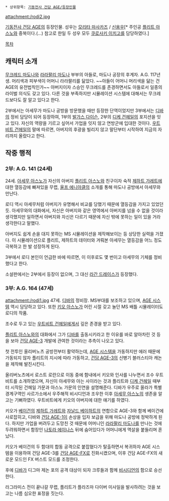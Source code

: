  * 상위항목: [[기동전사 건담 AGE/등장인물]]

attachment:/rodi2.jpg

[[기동전사 건담 AGE]]의 등장인물. 성우는 [[모리타 마사카즈]] / [[신용우]][* 주인공 [[플리트 아스노]]와 중복이다.(...) 참고로 한일 두 성우 모두 [[쿠로사키 이치고]]를 담당하였다.]

[[목차]]

== 캐릭터 소개 ==
[[무크레드 마도나]]와 [[라라팔리 마도나]] 부부의 아들로, 마도나 공장의 후계자. A.G. 117년생. 머리색과 피부색이 어머니 라라팔리를 닮았다. ~~아들이 어머니 머리색을 닮는 건 AGE의 유전법칙인가~~ 아버지이자 스승인 무크레드를 존경하면서도 아들로서 일종의 라이벌 의식도 갖고 있다. 다른 것을 부족하지만 시뮬레이션 시스템에 대해서는 무크레드보다도 잘 알고 있다고 한다.

2부에서는 아세무가 마도나 공방을 방문했을 때만 등장한 단역이었지만 3부에서는 [[디바]]의 정비 담당이 되어 등장하여, 1부의 [[발가스 다이슨]], 2부의 [[디케 건헤일]]의 포지션을 잇고 있다. 자신의 역량을 기르고 싶어서 가업을 잇지 않고 연방군에 입대한 것이다. [[우트비트 건헤일]]의 말에 따르면, 아버지의 후광을 빌리지 않고 말단부터 시작하여 지금의 자리까지 올랐다고 한다.
 
== 작중 행적 ==
=== 2부: A.G. 141 (24세) ===
24세. [[아세무 아스노]]가 자신의 아버지 [[플리트 아스노]]와 친구이자 숙적 [[제하트 가레트]]에 대한 열등감에 빠져있을 무렵, [[울프 에니아클]]의 소개를 통해 마도나 공방에서 아세무와 만난다.

로디 역시 아세무처럼 아버지가 유명해서 비교를 당했기 때문에 열등감을 가지고 있었던 듯. 아세무와의 대화에서, 자신은 아버지와 같은 영역에서 아버지를 넘을 수 없을 것이라 생각했지만 일하면서 아버지와 자신은 다르기 때문에 자신 밖에 못하는 일이 있을 거라 생각한다고 말했다.

아버지도 쉽게 손을 대지 못하는 MS 시뮬레이션을 제작해보이는 등 상당한 실력을 가졌다. 이 시뮬레이션으로 플리트, 제하트의 데이터와 겨뤄본 아세무는 열등감을 어느 정도 극복하고 한 발 성장하게 된다.

3부에서 로디 본인이 언급한 바에 따르면, 이 이후로도 몇 번이고 아세무의 기체를 정비했다고 한다.

소설판에서는 2부에서 등장이 없으며, 그 대신 [[라간 드레이스]]가 등장했다.

=== 3부: A.G. 164 (47세) ===
attachment:/rodi1.jpg
47세. [[디바]]의 정비장. MS부대를 보조하고 있으며, [[AGE 시스템]] 역시 담당하고 있다. 또한 [[키오 아스노]]가 어린 시절 갖고 놀던 MS 배틀 시뮬레이터도 로디의 작품.

조수로 두고 있는 [[우트비트 건헤일]]에게서 깊은 존경을 받고 있다.

[[플리트 아스노]]와의 대화에서 그가 [[디바]]를 출동시키라고 한 이유를 바로 알아차린 것 등을 보아 [[건담 AGE-3]] 개발에 관여한 것이라는 추측이 나오고 있다.

첫 전투인 올리버노츠 공방전부터 활약하는데, [[AGE 시스템]]을 가동하지만 에러 때문에 가동되지 않자 플리트의 지시에 따라 가동하고, [[건담 AGE-3]]의 신병기 블러스티아 캐논을 제작해 발진시킨다.

올리버노츠에서 로스트 로란으로 이동 중에 함내에서 키오와 인사를 나누면서 조수 우트비트를 소개하였으며, 자신이 아세무와 아는 사이라는 것과 플리트와 [[디케 건헤일]] 때부터 시작된 건헤일 가문과 아스노 가문의 인연을 설명해준다. 디바가 우주로 올라가 특별경계구역인 사르가소에서 우주해적 비시디언과 조우한 이후 [[아세무 아스노]]의 생존을 알고는 기뻐하였다. 우트비트에게 키오의 아버지에 대한 얘기를 하였다.

키오가 [[베이건]]의 [[제하트 가레트]]와 [[자날드 베이하트]]의 연합으로 AGE-3와 함께 베이건에 사로잡히고, 디바와 [[건담 AGE-1]]이 손상을 입자 보급을 위해 마도나 공방에 정박하게 된다. 하지만 가업을 버려두고 도망친 것 때문에 어머니인 [[라라팔리 마도나]]를 만나는 것에 두려워하면서 함장인 [[나토라 에이나스]] 뒤에 숨어있다가 어머니에게 멱살을 붙들리며 혼났다.

키오가 베이건의 두 함대의 합동 공격으로 붙잡혔다가 탈출하면서 복귀하자 AGE 시스템을 이용하여 건담 AGE-3를 [[건담 AGE-FX]]로 진화시켰으며, 이후 건담 AGE-FX의 새로운 모드인 FX 버스트 모드를 조정한다.

후에 [[디바]]가 디그마 제논 포의 공격 대상이 되자 크루들과 함께 [[비시디언]]의 함으로 승선한다. 

라그라미스 전이 끝나갈 무렵, 플리트가 플라즈마 다이버 미사일을 발사하려는 것을 보고는 나름 심오한 표정을 짓는다. 
